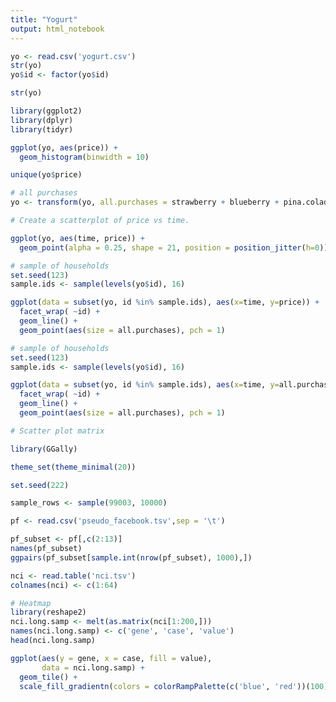```yaml
---
title: "Yogurt"
output: html_notebook
---
```


```r
yo <- read.csv('yogurt.csv')
str(yo)
yo$id <- factor(yo$id)
```

```r
str(yo)
```

```r
library(ggplot2)
library(dplyr)
library(tidyr)

ggplot(yo, aes(price)) +
  geom_histogram(binwidth = 10)

```

```r
unique(yo$price)

```


```r
# all purchases
yo <- transform(yo, all.purchases = strawberry + blueberry + pina.colada + plain + mixed.berry)
```


```r
# Create a scatterplot of price vs time.

ggplot(yo, aes(time, price)) +
  geom_point(alpha = 0.25, shape = 21, position = position_jitter(h=0))

```


```r
# sample of households
set.seed(123)
sample.ids <- sample(levels(yo$id), 16)

ggplot(data = subset(yo, id %in% sample.ids), aes(x=time, y=price)) +
  facet_wrap( ~id) +
  geom_line() +
  geom_point(aes(size = all.purchases), pch = 1)


```
```r
# sample of households
set.seed(123)
sample.ids <- sample(levels(yo$id), 16)

ggplot(data = subset(yo, id %in% sample.ids), aes(x=time, y=all.purchases)) +
  facet_wrap( ~id) +
  geom_line() +
  geom_point(aes(size = all.purchases), pch = 1)


```

```r
# Scatter plot matrix

library(GGally)

theme_set(theme_minimal(20))

set.seed(222)

sample_rows <- sample(99003, 10000)

pf <- read.csv('pseudo_facebook.tsv',sep = '\t')

pf_subset <- pf[,c(2:13)]
names(pf_subset)
ggpairs(pf_subset[sample.int(nrow(pf_subset), 1000),])
```

```r
nci <- read.table('nci.tsv')
colnames(nci) <- c(1:64)

# Heatmap
library(reshape2)
nci.long.samp <- melt(as.matrix(nci[1:200,]))
names(nci.long.samp) <- c('gene', 'case', 'value')
head(nci.long.samp)

```

```r
ggplot(aes(y = gene, x = case, fill = value),
       data = nci.long.samp) +
  geom_tile() +
  scale_fill_gradientn(colors = colorRampPalette(c('blue', 'red'))(100))
```

